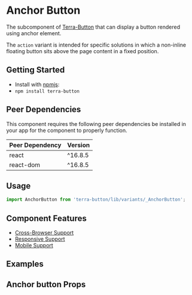 

<Badge />

# Anchor Button

The subcomponent of [Terra-Button](https://engineering.cerner.com/terra-ui/components/cerner-terra-core-docs/button/about) that can display a button rendered using anchor element.

The `action` variant is intended for specific solutions in which a non-inline floating button sits above the page content in a fixed position.

## Getting Started

- Install with [npmjs](https://www.npmjs.com):
- `npm install terra-button`

<!-- AUTO-GENERATED-CONTENT:START Peer Dependencies -->
## Peer Dependencies

This component requires the following peer dependencies be installed in your app for the component to properly function.

| Peer Dependency | Version |
|-|-|
| react | ^16.8.5 |
| react-dom | ^16.8.5 |

<!-- AUTO-GENERATED-CONTENT:END -->

## Usage

```jsx
import AnchorButton from 'terra-button/lib/variants/_AnchorButton';
```

## Component Features
* [Cross-Browser Support](https://engineering.cerner.com/terra-ui/about/terra-ui/component-standards#cross-browser-support)
* [Responsive Support](https://engineering.cerner.com/terra-ui/about/terra-ui/component-standards#responsive-support)
* [Mobile Support](https://engineering.cerner.com/terra-ui/about/terra-ui/component-standards#mobile-support)

## Examples
<ButtonAnchor title="Anchor" />

## Anchor button Props
<ButtonPropsTable />
